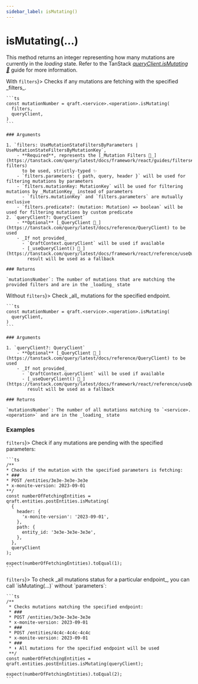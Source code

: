 ```yaml
---
sidebar_label: isMutating()
---
```



# isMutating(...)

This method returns an integer representing how many mutations are currently in the _loading_ state.
Refer to the TanStack [_queryClient.isMutating 🌴_](https://tanstack.com/query/latest/docs/reference/QueryClient#queryclientismutating)
guide for more information.

<Tabs>
  <TabItem value="with-filters" label={<span style={{verticalAlign: "middle"}}>With <code>filters</code></span>}>
    Checks if any mutations are fetching with the specified _filters_.

    ```ts
    const mutationNumber = qraft.<service>.<operation>.isMutating(
      filters,
      queryClient,
    )
    ```

    ### Arguments

    1. `filters: UseMutationStateFiltersByParameters | UseMutationStateFiltersByMutationKey`,
        - **Required**, represents the [_Mutation Filters 🌴_](https://tanstack.com/query/latest/docs/framework/react/guides/filters#mutation-filters)
          to be used, strictly-typed ✨
        - `filters.parameters: { path, query, header }` will be used for filtering mutations by parameters
        - `filters.mutationKey: MutationKey` will be used for filtering mutations by _MutationKey_ instead of parameters
          - `filters.mutationKey` and `filters.parameters` are mutually exclusive
        - `filters.predicate?: (mutation: Mutation) => boolean` will be used for filtering mutations by custom predicate
    2. `queryClient?: QueryClient`
        - **Optional** [_QueryClient 🌴_](https://tanstack.com/query/latest/docs/reference/QueryClient) to be used
        - _If not provided_
          - `QraftContext.queryClient` will be used if available
          - [_useQueryClient() 🌴_](https://tanstack.com/query/latest/docs/framework/react/reference/useQueryClient)
            result will be used as a fallback

    ### Returns

    `mutationsNumber`: The number of mutations that are matching the provided filters and are in the _loading_ state

  </TabItem>
  <TabItem value="without-filters" label={<span style={{verticalAlign: "middle"}}>Without <code style={{textDecoration: 'line-through'}}>filters</code></span>}>
    Check _all_ mutations for the specified endpoint.

    ```ts
    const mutationNumber = qraft.<service>.<operation>.isMutating(
      queryClient,
    )
    ```

    ### Arguments

    1. `queryClient?: QueryClient`
        - **Optional** [_QueryClient 🌴_](https://tanstack.com/query/latest/docs/reference/QueryClient) to be used
        - _If not provided_
          - `QraftContext.queryClient` will be used if available
          - [_useQueryClient() 🌴_](https://tanstack.com/query/latest/docs/framework/react/reference/useQueryClient)
            result will be used as a fallback

    ### Returns

    `mutationsNumber`: The number of all mutations matching to `<service>.<operation>` and are in the _loading_ state
  </TabItem>
</Tabs>

### Examples

<Tabs>
  <TabItem value="with-filters" label={<span style={{verticalAlign: "middle"}}><code>filters</code></span>}>
    Check if any mutations are pending with the specified parameters:

    ```ts
    /**
    * Checks if the mutation with the specified parameters is fetching:
    * ###
    * POST /entities/3e3e-3e3e-3e3e
    * x-monite-version: 2023-09-01
    **/
    const numberOfFetchingEntities = qraft.entities.postEntities.isMutating(
      {
        header: {
          'x-monite-version': '2023-09-01',
        },
        path: {
          entity_id: '3e3e-3e3e-3e3e',
        },
      },
      queryClient
    );

    expect(numberOfFetchingEntities).toEqual(1);
    ```
  </TabItem>
  <TabItem value="without-filters" label={<span style={{verticalAlign: "middle"}}><code style={{textDecoration: 'line-through'}}>filters</code></span>}>
    To check _all mutations status for a particular endpoint_, you can call `isMutating(...)` without `parameters`:

    ```ts
    /**
     * Checks mutations matching the specified endpoint:
     * ###
     * POST /entities/3e3e-3e3e-3e3e
     * x-monite-version: 2023-09-01
     * ###
     * POST /entities/4c4c-4c4c-4c4c
     * x-monite-version: 2023-09-01
     * ###
     * ⬇︎ All mutations for the specified endpoint will be used
     **/
    const numberOfFetchingEntities = qraft.entities.postEntities.isMutating(queryClient);

    expect(numberOfFetchingEntities).toEqual(2);
    ```
  </TabItem>
</Tabs>

